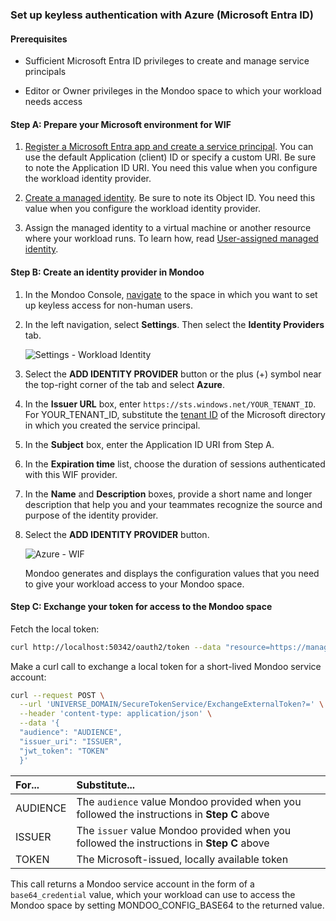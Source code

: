 ### Set up keyless authentication with Azure (Microsoft Entra ID)

#### Prerequisites

- Sufficient Microsoft Entra ID privileges to create and manage service principals

- Editor or Owner privileges in the Mondoo space to which your workload needs access

#### Step A: Prepare your Microsoft environment for WIF

1. [Register a Microsoft Entra app and create a service principal](https://docs.microsoft.com/en-au/azure/active-directory/develop/howto-create-service-principal-portal#register-an-application-with-azure-ad-and-create-a-service-principal). You can use the default Application (client) ID or specify a custom URI. Be sure to note the Application ID URI. You need this value when you configure the workload identity provider.

2. [Create a managed identity](https://docs.microsoft.com/azure/active-directory/managed-identities-azure-resources/how-to-manage-ua-identity-portal). Be sure to note its Object ID. You need this value when you configure the workload identity provider.

3. Assign the managed identity to a virtual machine or another resource where your workload runs. To learn how, read [User-assigned managed identity](https://learn.microsoft.com/en-us/entra/identity/managed-identities-azure-resources/how-to-configure-managed-identities?pivots=qs-configure-portal-windows-vm#user-assigned-managed-identity).

#### Step B: Create an identity provider in Mondoo

1. In the Mondoo Console, [navigate](/platform/start/navigate/) to the space in which you want to set up keyless access for non-human users.

2. In the left navigation, select **Settings**. Then select the **Identity Providers** tab.

   ![Settings - Workload Identity](/img/platform/maintain/access/wif/wif-settings.png)

3. Select the **ADD IDENTITY PROVIDER** button or the plus (+) symbol near the top-right corner of the tab and select **Azure**.

4. In the **Issuer URL** box, enter `https://sts.windows.net/YOUR_TENANT_ID`. For YOUR_TENANT_ID, substitute the [tenant ID](https://learn.microsoft.com/en-us/azure/azure-portal/get-subscription-tenant-id#find-your-microsoft-entra-tenant) of the Microsoft directory in which you created the service principal.

5. In the **Subject** box, enter the Application ID URI from Step A.

6. In the **Expiration time** list, choose the duration of sessions authenticated with this WIF provider.

7. In the **Name** and **Description** boxes, provide a short name and longer description that help you and your teammates recognize the source and purpose of the identity provider.

8. Select the **ADD IDENTITY PROVIDER** button.

   ![Azure - WIF](/img/platform/maintain/access/wif/wif-azure.png)

   Mondoo generates and displays the configuration values that you need to give your workload access to your Mondoo space.

#### Step C: Exchange your token for access to the Mondoo space

Fetch the local token:
```bash
curl http://localhost:50342/oauth2/token --data "resource=https://management.azure.com/" -H Metadata:true -s | jq -r ".access_token"
```

Make a curl call to exchange a local token for a short-lived Mondoo service account:

```bash
curl --request POST \
  --url 'UNIVERSE_DOMAIN/SecureTokenService/ExchangeExternalToken?=' \
  --header 'content-type: application/json' \
  --data '{
  "audience": "AUDIENCE",
  "issuer_uri": "ISSUER",
  "jwt_token": "TOKEN"
  }'
```

| For...   | Substitute...                                                                               |
|:-------- |:------------------------------------------------------------------------------------------- |
| AUDIENCE | The `audience` value Mondoo provided when you followed the instructions in **Step C** above |
| ISSUER   | The `issuer` value Mondoo provided when you followed the instructions in **Step C** above   |
| TOKEN    | The Microsoft-issued, locally available token                                                |

This call returns a Mondoo service account in the form of a `base64_credential` value, which your workload can use to access the Mondoo space by setting MONDOO_CONFIG_BASE64 to the returned value.

